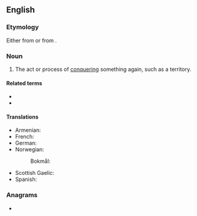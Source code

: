 ==English==

===Etymology===
Either from {{etyl|frm|en}} {{m|frm|reconqueste}} or from {{prefix|re|conquest|lang=en}}.

===Noun===
{{en-noun|~}}

# The act or process of [[conquering]] something again, such as a territory.
#: {{ux|en|the '''reconquest''' of Spain}}

====Related terms====
* {{l|en|conquest}}
* {{l|en|reconquer}}

====Translations====
{{trans-top|act or process of conquering again}}
* Armenian: {{t|hy|վերանվաճում}}
* French: {{t+|fr|reconquête|f}}
* German: {{t+|de|Rückeroberung|f}}
* Norwegian:
*: Bokmål: {{t|nb|gjenerobring|m|f}}
{{trans-mid}}
* Scottish Gaelic: {{t|gd|ath-cheannsachadh|m}}
* Spanish: {{t+|es|reconquista|f}}
{{trans-bottom}}

===Anagrams===
* {{anagrams|en|a=ceenoqrstu|conquerest}}